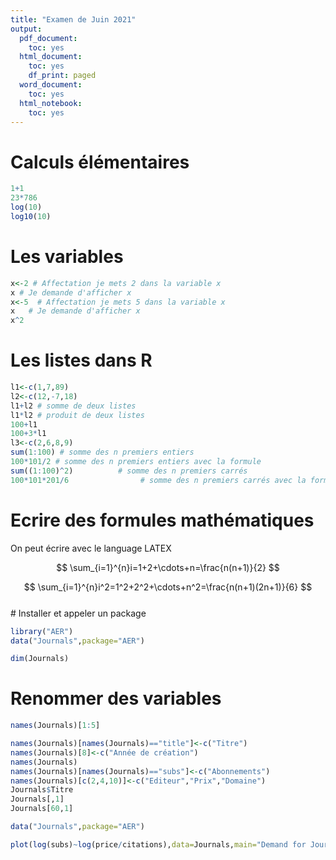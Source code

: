 ```yaml
---
title: "Examen de Juin 2021"
output:
  pdf_document:
    toc: yes
  html_document:
    toc: yes
    df_print: paged
  word_document:
    toc: yes
  html_notebook:
    toc: yes
---
```


# Calculs élémentaires


```r
1+1
23*786
log(10)
log10(10)
```
# Les variables


```r
x<-2 # Affectation je mets 2 dans la variable x
x # Je demande d'afficher x
x<-5  # Affectation je mets 5 dans la variable x
x   # Je demande d'afficher x
x^2

```

# Les listes dans R

```r
l1<-c(1,7,89)
l2<-c(12,-7,18)
l1+l2 # somme de deux listes
l1*l2 # produit de deux listes
100+l1
100+3*l1
l3<-c(2,6,8,9)
sum(1:100) # somme des n premiers entiers
100*101/2 # somme des n premiers entiers avec la formule
sum((1:100)^2)          # somme des n premiers carrés
100*101*201/6                # somme des n premiers carrés avec la formule
```

  
# Ecrire des formules mathématiques
  
On peut écrire avec le language LATEX

$$
\sum_{i=1}^{n}i=1+2+\cdots+n=\frac{n(n+1)}{2}
$$  
  
  

$$
\sum_{i=1}^{n}i^2=1^2+2^2+\cdots+n^2=\frac{n(n+1)(2n+1)}{6}
$$  
# Installer et appeler un package 

```r
library("AER")
data("Journals",package="AER")

dim(Journals)


```
# Renommer des variables

```r
names(Journals)[1:5]

names(Journals)[names(Journals)=="title"]<-c("Titre")
names(Journals)[8]<-c("Année de création")
names(Journals)
names(Journals)[names(Journals)=="subs"]<-c("Abonnements")
names(Journals)[c(2,4,10)]<-c("Editeur","Prix","Domaine")
Journals$Titre
Journals[,1]
Journals[60,1]

```



```r
data("Journals",package="AER")

plot(log(subs)~log(price/citations),data=Journals,main="Demand for Journals",col="red")


```





